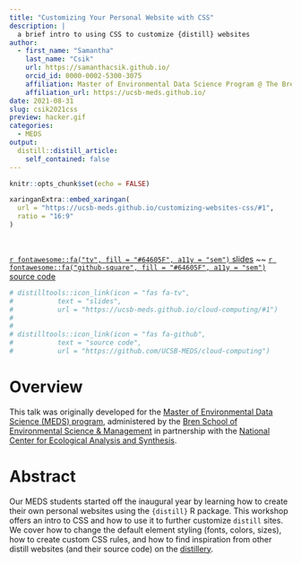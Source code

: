 ```yaml
---
title: "Customizing Your Personal Website with CSS"
description: |
  a brief intro to using CSS to customize {distill} websites
author:
  - first_name: "Samantha" 
    last_name: "Csik"
    url: https://samanthacsik.github.io/
    orcid_id: 0000-0002-5300-3075
    affiliation: Master of Environmental Data Science Program @ The Bren School (UCSB) & The National Center for Ecological Analysis and Synthesis
    affiliation_url: https://ucsb-meds.github.io/
date: 2021-08-31
slug: csik2021css
preview: hacker.gif
categories:
  - MEDS
output:
  distill::distill_article:
    self_contained: false
---
```


```r
knitr::opts_chunk$set(echo = FALSE)
```

```r
xaringanExtra::embed_xaringan(
  url = "https://ucsb-meds.github.io/customizing-websites-css/#1",
  ratio = "16:9"
)
```

<br>

[`r fontawesome::fa("tv", fill = "#64605F", a11y = "sem")` slides](https://ucsb-meds.github.io/customizing-websites-css/#1) ~~ [`r fontawesome::fa("github-square", fill = "#64605F", a11y = "sem")` source code](https://github.com/UCSB-MEDS/customizing-websites-css)

```r
# distilltools::icon_link(icon = "fas fa-tv",
#           text = "slides",
#           url = "https://ucsb-meds.github.io/cloud-computing/#1")
#           
#           
# distilltools::icon_link(icon = "fas fa-github",
#           text = "source code",
#           url = "https://github.com/UCSB-MEDS/cloud-computing")
```

# Overview

This talk was originally developed for the [Master of Environmental Data Science (MEDS) program](https://ucsb-meds.github.io/), administered by the [Bren School of Environmental Science & Management](https://bren.ucsb.edu/masters-programs/master-environmental-data-science) in partnership with the [National Center for Ecological Analysis and Synthesis](https://www.nceas.ucsb.edu/).

# Abstract

Our MEDS students started off the inaugural year by learning how to create their own personal websites using the `{distill}` R package. This workshop offers an intro to CSS and how to use it to further customize `distill` sites. We cover how to change the default element styling (fonts, colors, sizes), how to create custom CSS rules, and how to find inspiration from other distill websites (and their source code) on the [distillery](https://distillery.rbind.io/).


